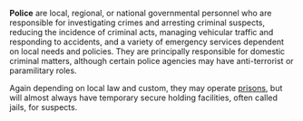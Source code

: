 {{subpages}}
'''Police''' are local, regional, or national governmental personnel who are responsible for investigating crimes and arresting criminal suspects, reducing the incidence of criminal acts, managing vehicular traffic and responding to accidents, and a variety of emergency services dependent on local needs and policies. They are principally responsible for domestic criminal matters, although certain police agencies may have anti-terrorist or paramilitary roles.

Again depending on local law and custom, they may operate [[prison]]s, but will almost always have temporary secure holding facilities, often called jails, for suspects.